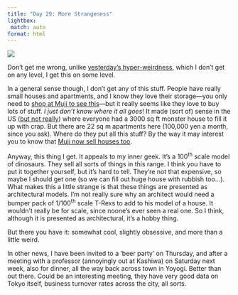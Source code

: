 ```yaml
---
title: "Day 29: More Strangeness"
lightbox:
 match: auto
format: html
---
```


![](../images/20120519005008_dsc01749.jpg){group="all-the-pictures"}

Don't get me wrong, unlike [yesterday's hyper-weirdness](27-day-28-i-have-no-words.qmd), which I don't get on any level, I get this on some level. 

In a general sense though, I don't get any of this stuff. People have really small houses and apartments, and I know they love their storage&mdash;you only need to [shop at Muji to see this](http://www.muji.net/store/pc/user/homewares/scene/storage.html)&mdash;but it really seems like they love to buy lots of stuff. _I just don't know where it all goes_! It made (sort of) sense in the US ([but not really](http://www.storyofstuff.org/movies-all/story-of-stuff/)) where everyone had a 3000 sq ft monster house to fill it up with crap. But there are 22 sq m apartments here (100,000 yen a month, since you ask). Where do they put all this stuff? By the way it may interest you to know that [Muji now sell houses too](http://www.muji.net/store/pc/user/ie/kinoie.html).

Anyway, this thing I get. It appeals to my inner geek. It's a 100<sup>th</sup> scale model of dinosaurs. They sell all sorts of things in this range. I think you have to put it together yourself, but it's hard to tell. They're not that expensive, so maybe I should get one (so we can fill out huge house with rubbish too...). What makes this a little strange is that these things are presented as architectural models. I'm not really sure why an architect would need a bumper pack of 1/100<sup>th</sup> scale T-Rexs to add to his model of a house. It wouldn't really be for scale, since noone's ever seen a real one. So I think, although it is presented as architectural, it's a hobby thing.

But there you have it: somewhat cool, slightly obsessive, and more than a little weird.

In other news, I have been invited to a 'beer party' on Thursday, and after a meeting with a professor (annoyingly out at Kashiwa) on Saturday next week, also for dinner, all the way back across town in Yoyogi. Better than out there. Could be an interesting meeting, they have very good data on Tokyo itself, business turnover rates across the city, all sorts.
